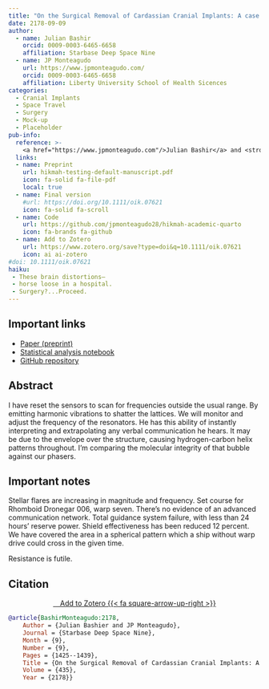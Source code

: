 ```yaml
---
title: "On the Surgical Removal of Cardassian Cranial Implants: A case study of a Cardassian patient"
date: 2178-09-09
author:
  - name: Julian Bashir
    orcid: 0009-0003-6465-6658
    affiliation: Starbase Deep Space Nine
  - name: JP Monteagudo
    url: https://www.jpmonteagudo.com/
    orcid: 0009-0003-6465-6658
    affiliation: Liberty University School of Health Sicences
categories: 
  - Cranial Implants
  - Space Travel
  - Surgery
  - Mock-up
  - Placeholder
pub-info:
  reference: >-
    <a href="https://www.jpmonteagudo.com"/>Julian Bashir</a> and <strong>JP Monteagudo</strong>, “On the Surgical Removal of Cardassian Cranial Implants: A case study of a Cardassian patient” <em>Starbase Deep Nine Archives</em> 130, no. 9 (September 2178): 1425–1439
  links:
  - name: Preprint
    url: hikmah-testing-default-manuscript.pdf
    icon: fa-solid fa-file-pdf
    local: true
  - name: Final version
    #url: https://doi.org/10.1111/oik.07621
    icon: fa-solid fa-scroll
  - name: Code
    url: https://github.com/jpmonteagudo28/hikmah-academic-quarto
    icon: fa-brands fa-github
  - name: Add to Zotero
    url: https://www.zotero.org/save?type=doi&q=10.1111/oik.07621
    icon: ai ai-zotero
#doi: 10.1111/oik.07621
haiku: 
 - These brain distortions–
 - horse loose in a hospital.
 - Surgery?...Proceed.
---
```


## Important links

- [Paper (preprint)](hikmah-testing-default-manuscript.pdf)
- [Statistical analysis notebook](https://github.com/jpmonteagudo28/hikmah-academic-quarto)
- [GitHub repository](https://github.com/jpmonteagudo28/hikmah-academic-quarto)

## Abstract

I have reset the sensors to scan for frequencies outside the usual range. By emitting harmonic vibrations to shatter the lattices. We will monitor and adjust the frequency of the resonators. He has this ability of instantly interpreting and extrapolating any verbal communication he hears. It may be due to the envelope over the structure, causing hydrogen-carbon helix patterns throughout. I'm comparing the molecular integrity of that bubble against our phasers.


## Important notes

Stellar flares are increasing in magnitude and frequency. Set course for Rhomboid Dronegar 006, warp seven. There's no evidence of an advanced communication network. Total guidance system failure, with less than 24 hours' reserve power. Shield effectiveness has been reduced 12 percent. We have covered the area in a spherical pattern which a ship without warp drive could cross in the given time.

Resistance is futile.


## Citation

<p class="buttons" style="text-align:center;">
<a class="btn btn-danger" target="_blank" href="https://www.zotero.org/save?type=doi&q=10.1111/oik.07621">&emsp;Add to Zotero {{< fa square-arrow-up-right >}}</a>
</p>

```bibtex
@article{BashirMonteagudo:2178,
    Author = {Julian Bashier and JP Monteagudo},
    Journal = {Starbase Deep Space Nine},
    Month = {9},
    Number = {9},
    Pages = {1425--1439},
    Title = {On the Surgical Removal of Cardassian Cranial Implants: A case study of a Cardassian patient},
    Volume = {435},
    Year = {2178}}
```